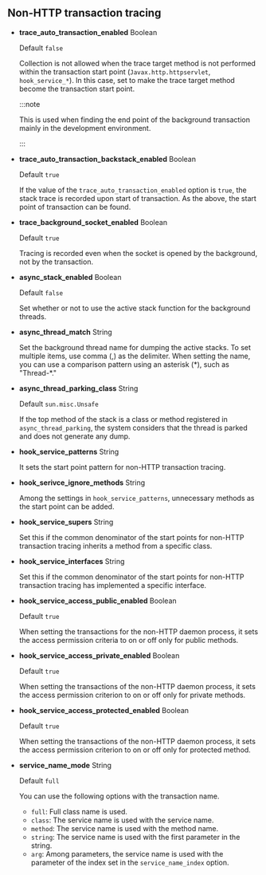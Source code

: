 ## Non-HTTP transaction tracing

-   **trace_auto_transaction_enabled** <span class='type'>Boolean</span>

    Default `false`

    Collection is not allowed when the trace target method is not performed within the transaction start point (`Javax.http.httpservlet`, `hook_service_*`). In this case, set to make the trace target method become the transaction start point.

    :::note

    This is used when finding the end point of the background transaction mainly in the development environment.

    :::

-   **trace_auto_transaction_backstack_enabled** <span class='type'>Boolean</span>

    Default `true`

    If the value of the `trace_auto_transaction_enabled` option is `true`, the stack trace is recorded upon start of transaction. As the above, the start point of transaction can be found.

-   **trace_background_socket_enabled** <span class='type'>Boolean</span>

    Default `true`

    Tracing is recorded even when the socket is opened by the background, not by the transaction.

-   **async_stack_enabled** <span class='type'>Boolean</span>

    Default `false`

    Set whether or not to use the active stack function for the background threads.

-   **async_thread_match** <span class='type'>String</span>

    Set the background thread name for dumping the active stacks. To set multiple items, use comma (,) as the delimiter. When setting the name, you can use a comparison pattern using an asterisk (\*), such as "Thread-\*."

-   **async_thread_parking_class** <span class='type'>String</span>

    Default `sun.misc.Unsafe`

    If the top method of the stack is a class or method registered in `async_thread_parking`, the system considers that the thread is parked and does not generate any dump.

-   **hook_service_patterns** <span class='type'>String</span>

    It sets the start point pattern for non-HTTP transaction tracing.

-   **hook_serivce_ignore_methods** <span class='type'>String</span>

    Among the settings in `hook_service_patterns`, unnecessary methods as the start point can be added.

-   **hook_service_supers** <span class='type'>String</span>

    Set this if the common denominator of the start points for non-HTTP transaction tracing inherits a method from a specific class.

-   **hook_service_interfaces** <span class='type'>String</span>

    Set this if the common denominator of the start points for non-HTTP transaction tracing has implemented a specific interface.

-   **hook_service_access_public_enabled** <span class='type'>Boolean</span>

    Default `true`

    When setting the transactions for the non-HTTP daemon process, it sets the access permission criteria to on or off only for public methods.

-   **hook_service_access_private_enabled** <span class='type'>Boolean</span>

    Default `true`

    When setting the transactions of the non-HTTP daemon process, it sets the access permission criterion to on or off only for private methods.

-   **hook_service_access_protected_enabled** <span class='type'>Boolean</span>

    Default `true`

    When setting the transactions of the non-HTTP daemon process, it sets the access permission criterion to on or off only for protected method.

-   **service_name_mode** <span class='type'>String</span>

    Default `full`

    You can use the following options with the transaction name.

    -   `full`: Full class name is used.
    -   `class`: The service name is used with the service name.
    -   `method`: The service name is used with the method name.
    -   `string`: The service name is used with the first parameter in the string.
    -   `arg`: Among parameters, the service name is used with the parameter of the index set in the `service_name_index` option.
